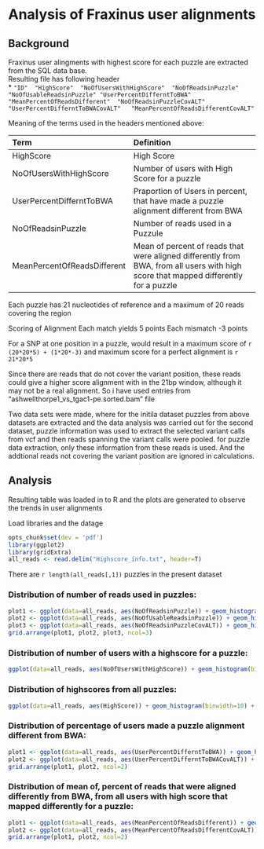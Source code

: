 Analysis of Fraxinus user alignments
========================================================

Background
--------------------------------------------------------
Fraxinus user alingments with highest score for each puzzle are extracted from the SQL data base.  
Resulting file has following header  
* `"ID"  "HighScore"  "NoOfUsersWithHighScore"  "NoOfReadsinPuzzle"  "NoOfUsableReadsinPuzzle" "UserPercentDifferntToBWA"  "MeanPercentOfReadsDifferent"  "NoOfReadsinPuzzleCovALT"  "UserPercentDifferntToBWACovALT"	"MeanPercentOfReadsDifferentCovALT"`  

Meaning of the terms used in the headers mentioned above:

| Term                                | Definition                                                                                                                            |
|:----------------------------------- |:------------------------------------------------------------------------------------------------------------------------------------  |
| HighScore                           | High Score                                                                                                                            |
| NoOfUsersWithHighScore	            |	Number of users with High Score for a puzzle                                                                                          |
| UserPercentDifferntToBWA            |	Praportion of Users in percent, that have made a puzzle alignment different from BWA                                                  |
| NoOfReadsinPuzzle			              |	Number of reads used in a Puzzule                                                                                                     |
| MeanPercentOfReadsDifferent         |	Mean of percent of reads that were aligned differently from BWA, from all users with high score that mapped differently for a puzzle  | 

Each puzzle has 21 nucleotides of reference and a maximum of 20 reads covering the region

Scoring of Alignment
Each match yields 5 points
Each mismatch    -3 points

For a SNP at one position in a puzzle, would result in a maximum score of `r (20*20*5) + (1*20*-3)` 
and maximum score for a perfect alignment is `r 21*20*5` 

Since there are reads that do not cover the variant position, 
these reads could give a higher score alignment with in the 21bp window, although it may not be a real alignment.
So i have used entries from "ashwellthorpe1_vs_tgac1-pe.sorted.bam" file

Two data sets were made, where for the initila dataset puzzles from above datasets are extracted and the data analysis was carried out
for the second dataset, puzzle information was used to extract the selected variant calls from vcf and then reads spanning the variant calls were pooled.
for puzzle data extraction, only these information from these reads is used. And the addtional reads not covering the variant position are ignored in calculations.

Analysis
--------------------------------------------------------
Resulting table was loaded in to R and the plots are generated to observe the trends in user alignments

Load libraries and the datage
```r
opts_chunk$set(dev = 'pdf')
library(ggplot2)
library(gridExtra)
all_reads <- read.delim("Highscore_info.txt", header=T)

```

There are `r length(all_reads[,1])` puzzles in the present dataset


### Distribution of number of reads used in puzzles:

```r
plot1 <- ggplot(data=all_reads, aes(NoOfReadsinPuzzle)) + geom_histogram(binwidth=1) + scale_y_sqrt() + ggtitle("All reads in Puzzle distribution")
plot2 <- ggplot(data=all_reads, aes(NoOfUsableReadsinPuzzle)) + geom_histogram(binwidth=1) + scale_y_sqrt() + ggtitle("Usable reads in Puzzle distribution")
plot3 <- ggplot(data=all_reads, aes(NoOfReadsinPuzzleCovALT)) + geom_histogram(binwidth=1) + scale_y_sqrt() + ggtitle("Selected & usable reads in Puzzle, covering ALT allele distribution")
grid.arrange(plot1, plot2, plot3, ncol=3)

```


### Distribution of number of users with a highscore for a puzzle:

```r
ggplot(data=all_reads, aes(NoOfUsersWithHighScore)) + geom_histogram(binwidth=5) + scale_y_sqrt() + ggtitle("Users with high Score distribution")

```


### Distribution of highscores from all puzzles:

```r
ggplot(data=all_reads, aes(HighScore)) + geom_histogram(binwidth=10) + scale_y_sqrt() + ggtitle("High Score distribution")

```


### Distribution of percentage of users made a puzzle alignment different from BWA:

```r
plot1 <- ggplot(data=all_reads, aes(UserPercentDifferntToBWA)) + geom_histogram(binwidth=5) + scale_y_sqrt() + ggtitle("All reads - % of users with HighScore different to BWA")
plot2 <- ggplot(data=all_reads, aes(UserPercentDifferntToBWACovALT)) + geom_histogram(binwidth=5) + scale_y_sqrt() + ggtitle("Selected reads - % of users with HighScore different to BWA")
grid.arrange(plot1, plot2, ncol=2)

```


### Distribution of mean of, percent of reads that were aligned differently from BWA, from all users with high score that mapped differently for a puzzle:

```r
plot1 <- ggplot(data=all_reads, aes(MeanPercentOfReadsDifferent)) + geom_histogram(binwidth=1) + scale_y_sqrt() + ggtitle("% Relative to all reads")
plot2 <- ggplot(data=all_reads, aes(MeanPercentOfReadsDifferentCovALT)) + geom_histogram(binwidth=1) + scale_y_sqrt() + ggtitle("% Relative to reads covering ALT allele")
grid.arrange(plot1, plot2, ncol=2)

```




